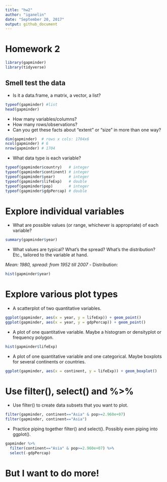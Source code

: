 ```yaml
---
title: "hw2"
author: "iganelin"
date: "September 20, 2017"
output: github_document
---
```

# Homework 2
```r
library(gapminder)
library(tidyverse)
```

## Smell test the data
- Is it a data.frame, a matrix, a vector, a list?
```r
typeof(gapminder) #list
head(gapminder) 
```
- How many variables/columns?
- How many rows/observations?
- Can you get these facts about “extent” or “size” in more than one way? 
```r
dim(gapminder)  # rows x cols: 1704x6
ncol(gapminder) # 6
nrow(gapminder) # 1704
```
- What data type is each variable?
```r
typeof(gapminder$country)   # integer
typeof(gapminder$continent) # integer
typeof(gapminder$year)      # integer
typeof(gapminder$lifeExp)   # double
typeof(gapminder$pop)       # integer
typeof(gapminder$gdpPercap) # double
```

# Explore individual variables
- What are possible values (or range, whichever is appropriate) of each variable?
```r
summary(gapminder$year)
```
- What values are typical? What’s the spread? What’s the distribution? Etc., tailored to the variable at hand.

*Mean: 1980, spread: from 1952 till 2007*
- Distribution:
```r
hist(gapminder$year)
```

# Explore various plot types
- A scatterplot of two quantitative variables.
```r
ggplot(gapminder, aes(x = year, y = lifeExp)) + geom_point()
ggplot(gapminder, aes(x = year, y = gdpPercap)) + geom_point()
```

- A plot of one quantitative variable. Maybe a histogram or densityplot or frequency polygon.
```r
hist(gapminder$lifeExp)
```


- A plot of one quantitative variable and one categorical. Maybe boxplots for several continents or countries.
```r
ggplot(gapminder, aes(x = continent, y = lifeExp)) + geom_boxplot()
```

# Use filter(), select() and %>%

- Use filter() to create data subsets that you want to plot.
```r
filter(gapminder, continent=="Asia" & pop>=2.960e+07)
filter(gapminder, continent=="Asia")
```

- Practice piping together filter() and select(). Possibly even piping into ggplot().
```r
gapminder %>% 
  filter(continent=="Asia" & pop>=2.960e+07) %>% 
  select(-gdpPercap)
```

# But I want to do more!



